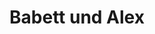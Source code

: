 ---
title: Babett und Alex
date: 
image: /images/hochzeitsblog/trauung/babett-alex04.jpg
width: 2000
height: 1333
category: Trauung
couple_category: Babett und Alex
weight: 3064
---